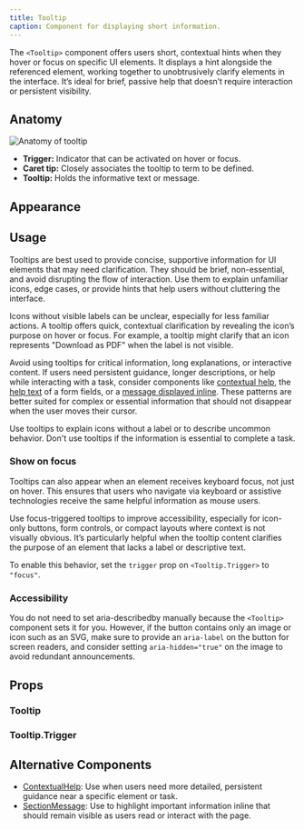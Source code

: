 ```yaml
---
title: Tooltip
caption: Component for displaying short information.
---
```


The `<Tooltip>` component offers users short, contextual hints when they hover or focus on specific UI elements. It displays a hint alongside the referenced element, working together to unobtrusively clarify elements in the interface. It’s ideal for brief, passive help that doesn’t require interaction or persistent visibility.

## Anatomy

<Image
  src="/tooltip/tooltip-anatomy.jpg"
  alt="Anatomy of tooltip"
  width={800}
  height={550}
  className="mx-auto block"
/>

- **Trigger:** Indicator that can be activated on hover or focus.
- **Caret tip:** Closely associates the tooltip to term to be defined.
- **Tooltip:** Holds the informative text or message.

## Appearance

<AppearanceDemo component={title} />

<AppearanceTable component={title} />

## Usage

Tooltips are best used to provide concise, supportive information for UI elements that may need clarification. They should be brief, non-essential, and avoid disrupting the flow of interaction. Use them to explain unfamiliar icons, edge cases, or provide hints that help users without cluttering the interface.

Icons without visible labels can be unclear, especially for less familiar actions. A tooltip offers quick, contextual clarification by revealing the icon’s purpose on hover or focus. For example, a tooltip might clarify that an icon represents "Download as PDF" when the label is not visible.

<ComponentDemo file="./tooltip-usage.demo.tsx" />

Avoid using tooltips for critical information, long explanations, or interactive content. If users need persistent guidance, longer descriptions, or help while interacting with a task, consider components like [contextual help](/components/overlay/contextual-help), the [help text](/foundations/form-fields#help-text) of a form fields, or a [message displayed inline](/components/content/section-message). These patterns are better suited for complex or essential information that should not disappear when the user moves their cursor.

<GuidelineTiles>
  <Do>
    <Do.Description>
      Use tooltips to explain icons without a label or to describe uncommon
      behavior.
    </Do.Description>
  </Do>
  <Dont>
    <Dont.Description>
      Don't use tooltips if the information is essential to complete a task.
    </Dont.Description>
  </Dont>
</GuidelineTiles>

### Show on focus

Tooltips can also appear when an element receives keyboard focus, not just on hover. This ensures that users who navigate via keyboard or assistive technologies receive the same helpful information as mouse users.

Use focus-triggered tooltips to improve accessibility, especially for icon-only buttons, form controls, or compact layouts where context is not visually obvious. It’s particularly helpful when the tooltip content clarifies the purpose of an element that lacks a label or descriptive text.

To enable this behavior, set the `trigger` prop on `<Tooltip.Trigger>` to `"focus"`.

<ComponentDemo file="./tooltip-focus.demo.tsx" />

### Accessibility

You do not need to set aria-describedby manually because the `<Tooltip>` component sets it for you. However, if the button contains only an image or icon such as an SVG, make sure to provide an `aria-label` on the button for screen readers, and consider setting `aria-hidden="true"` on the image to avoid redundant announcements.

## Props

<StorybookHintMessage component={title} />

### Tooltip

<PropsTable component={title} />

### Tooltip.Trigger

<PropsTable component="TooltipTrigger" />

## Alternative Components

- [ContextualHelp](<(/components/overlay/contextual-help)>): Use when users need more detailed, persistent guidance near a specific element or task.
- [SectionMessage](/components/content/section-message): Use to highlight important information inline that should remain visible as users read or interact with the page.
